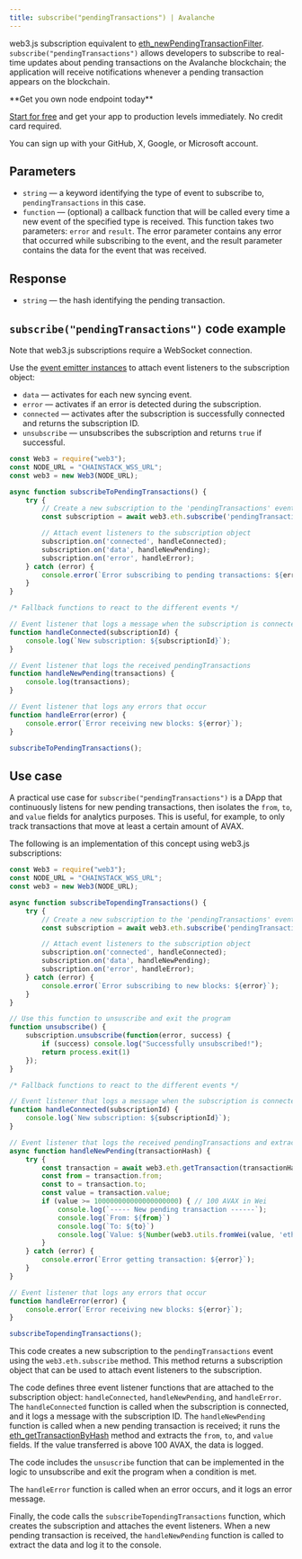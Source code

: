 ---
title: subscribe("pendingTransactions") | Avalanche
---

web3.js subscription equivalent to [eth\_newPendingTransactionFilter](/api-reference/avalanche_node_api/transactions_info/eth_newPendingTransactionFilter). `subscribe("pendingTransactions")` allows developers to subscribe to real-time updates about pending transactions on the Avalanche blockchain; the application will receive notifications whenever a pending transaction appears on the blockchain.

<Check>
**Get you own node endpoint today**

[Start for free](https://console.chainstack.com/) and get your app to production levels immediately. No credit card required.

You can sign up with your GitHub, X, Google, or Microsoft account.
</Check>


## Parameters

* `string` — a keyword identifying the type of event to subscribe to, `pendingTransactions` in this case.
* `function` — (optional) a callback function that will be called every time a new event of the specified type is received. This function takes two parameters: `error` and `result`. The error parameter contains any error that occurred while subscribing to the event, and the result parameter contains the data for the event that was received.

## Response

* `string` — the hash identifying the pending transaction.

## `subscribe("pendingTransactions")` code example

<Note>
Note that web3.js subscriptions require a WebSocket connection.
</Note>


Use the [event emitter instances](https://web3js.readthedocs.io/en/v1.2.11/web3-eth-subscribe.html#eth-subscription-return) to attach event listeners to the subscription object:

* `data` — activates for each new syncing event.
* `error` — activates if an error is detected during the subscription.
* `connected` — activates after the subscription is successfully connected and returns the subscription ID.
* `unsubscribe` — unsubscribes the subscription and returns `true` if successful.

```javascript index.js
const Web3 = require("web3");
const NODE_URL = "CHAINSTACK_WSS_URL";
const web3 = new Web3(NODE_URL);

async function subscribeToPendingTransactions() {
    try {
        // Create a new subscription to the 'pendingTransactions' event
        const subscription = await web3.eth.subscribe('pendingTransactions');

        // Attach event listeners to the subscription object
        subscription.on('connected', handleConnected);
        subscription.on('data', handleNewPending);
        subscription.on('error', handleError);
    } catch (error) {
        console.error(`Error subscribing to pending transactions: ${error}`);
    }
}

/* Fallback functions to react to the different events */

// Event listener that logs a message when the subscription is connected
function handleConnected(subscriptionId) {
    console.log(`New subscription: ${subscriptionId}`);
}

// Event listener that logs the received pendingTransactions
function handleNewPending(transactions) {
    console.log(transactions);
}

// Event listener that logs any errors that occur
function handleError(error) {
    console.error(`Error receiving new blocks: ${error}`);
}

subscribeToPendingTransactions();
```


## Use case

A practical use case for `subscribe("pendingTransactions")` is a DApp that continuously listens for new pending transactions, then isolates the `from`, `to`, and `value` fields for analytics purposes. This is useful, for example, to only track transactions that move at least a certain amount of AVAX.

The following is an implementation of this concept using web3.js subscriptions:

```javascript index.js
const Web3 = require("web3");
const NODE_URL = "CHAINSTACK_WSS_URL";
const web3 = new Web3(NODE_URL);

async function subscribeTopendingTransactions() {
    try {
        // Create a new subscription to the 'pendingTransactions' event
        const subscription = await web3.eth.subscribe('pendingTransactions');

        // Attach event listeners to the subscription object
        subscription.on('connected', handleConnected);
        subscription.on('data', handleNewPending);
        subscription.on('error', handleError);
    } catch (error) {
        console.error(`Error subscribing to new blocks: ${error}`);
    }
}

// Use this function to unsuscribe and exit the program
function unsubscribe() {
    subscription.unsubscribe(function(error, success) {
        if (success) console.log("Successfully unsubscribed!");
        return process.exit(1)
    });
}

/* Fallback functions to react to the different events */

// Event listener that logs a message when the subscription is connected
function handleConnected(subscriptionId) {
    console.log(`New subscription: ${subscriptionId}`);
}

// Event listener that logs the received pendingTransactions and extracts from, to, and value fields
async function handleNewPending(transactionHash) {
    try {
        const transaction = await web3.eth.getTransaction(transactionHash);
        const from = transaction.from;
        const to = transaction.to;
        const value = transaction.value;
        if (value >= 100000000000000000000) { // 100 AVAX in Wei
            console.log(`----- New pending transaction ------`);
            console.log(`From: ${from}`)
            console.log(`To: ${to}`)
            console.log(`Value: ${Number(web3.utils.fromWei(value, 'ether')).toFixed(2)} AVAX\n`)
        }
    } catch (error) {
        console.error(`Error getting transaction: ${error}`);
    }
}

// Event listener that logs any errors that occur
function handleError(error) {
    console.error(`Error receiving new blocks: ${error}`);
}

subscribeTopendingTransactions();
```


This code creates a new subscription to the `pendingTransactions` event using the `web3.eth.subscribe` method. This method returns a subscription object that can be used to attach event listeners to the subscription.

The code defines three event listener functions that are attached to the subscription object: `handleConnected`, `handleNewPending`, and `handleError`. The `handleConnected` function is called when the subscription is connected, and it logs a message with the subscription ID. The `handleNewPending` function is called when a new pending transaction is received; it runs the [eth\_getTransactionByHash](/api-reference/avalanche_node_api/transactions_info/eth_getTransactionByHash) method and extracts the `from`, `to`, and `value` fields. If the value transferred is above 100 AVAX, the data is logged.

The code includes the `unsuscribe` function that can be implemented in the logic to unsubscribe and exit the program when a condition is met.

The `handleError` function is called when an error occurs, and it logs an error message.

Finally, the code calls the `subscribeTopendingTransactions` function, which creates the subscription and attaches the event listeners. When a new pending transaction is received, the `handleNewPending` function is called to extract the data and log it to the console.